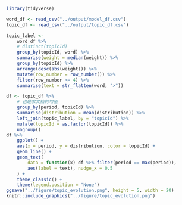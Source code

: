 ```r
library(tidyverse)
```

```r
word_df <- read_csv("../output/model_df.csv")
topic_df <- read_csv("../output/topic_df.csv")
```

```r
topic_label <-
    word_df %>%
    # distinct(topicId)
    group_by(topicId, word) %>%
    summarise(weight = median(weight)) %>%
    group_by(topicId) %>%
    arrange(desc(abs(weight))) %>%
    mutate(row_number = row_number()) %>%
    filter(row_number <= 4) %>%
    summarise(text = str_flatten(word, ">"))
```


```r
df <- topic_df %>%
    # 也是求文档的均值
    group_by(period, topicId) %>%
    summarise(distribution = mean(distribution)) %>%
    left_join(topic_label, by = "topicId") %>%
    mutate(topicId = as.factor(topicId)) %>% 
    ungroup()
df %>% 
    ggplot() +
    aes(x = period, y = distribution, color = topicId) +
    geom_line() +
    geom_text(
        data = function(x) df %>% filter(period == max(period)),
        aes(label = text), nudge_x = 0.5
    ) +
    theme_classic() +
    theme(legend.position = "None")
ggsave("../figure/topic_evolution.png", height = 5, width = 20)
knitr::include_graphics("../figure/topic_evolution.png")
```

